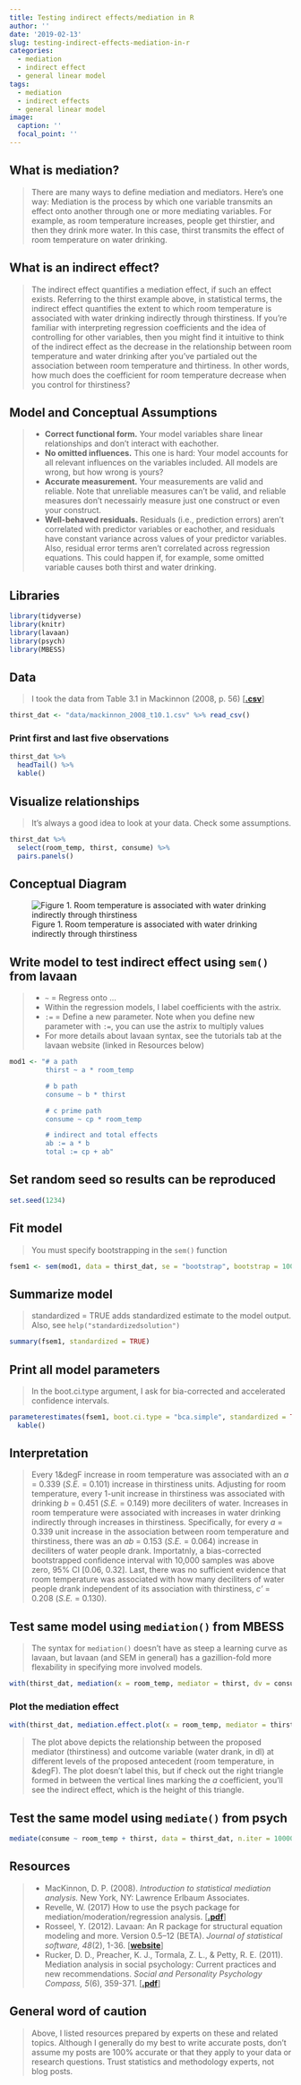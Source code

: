 ```yaml
---
title: Testing indirect effects/mediation in R
author: ''
date: '2019-02-13'
slug: testing-indirect-effects-mediation-in-r
categories:
  - mediation
  - indirect effect
  - general linear model
tags:
  - mediation
  - indirect effects
  - general linear model
image:
  caption: ''
  focal_point: ''
---
```


## What is mediation?
> There are many ways to define mediation and mediators. Here's one way: Mediation is the process by which one variable transmits an effect onto another through one or more mediating variables. For example, as room temperature increases, people get thirstier, and then they drink more water. In this case, thirst transmits the effect of room temperature on water drinking.

## What is an indirect effect?
> The indirect effect quantifies a mediation effect, if such an effect exists. Referring to the thirst example above, in statistical terms, the indirect effect quantifies the extent to which room temperature is associated with water drinking indirectly through thirstiness. If you're familiar with interpreting regression coefficients and the idea of controlling for other variables, then you might find it intuitive to think of the indirect effect as the decrease in the relationship between room temperature and water drinking after you've partialed out the association between room temperature and thirtiness. In other words, how much does the coefficient for room temperature decrease when you control for thirstiness?

## Model and Conceptual Assumptions
> * **Correct functional form.** Your model variables share linear relationships and don't interact with eachother.
> * **No omitted influences.** This one is hard: Your model accounts for all relevant influences on the variables included. All models are wrong, but how wrong is yours? 
> * **Accurate measurement.** Your measurements are valid and reliable. Note that unreliable measures can't be valid, and reliable measures don't necessairly measure just one construct or even your construct.
> * **Well-behaved residuals.** Residuals (i.e., prediction errors) aren't correlated with predictor variables or eachother, and residuals have constant variance across values of your predictor variables. Also, residual error terms aren't correlated across regression equations. This could happen if, for example, some omitted variable causes both thirst and water drinking.

## Libraries

```r

library(tidyverse)
library(knitr)
library(lavaan)
library(psych)
library(MBESS)

```

## Data
> I took the data from Table 3.1 in Mackinnon (2008, p. 56) [[**.csv**](https://raw.githubusercontent.com/nmmichalak/nicholas_michalak/master/blog_entries/2018/nrg01/data/mackinnon_2008_t3.1.csv)]

```r

thirst_dat <- "data/mackinnon_2008_t10.1.csv" %>% read_csv()

```

### Print first and last five observations

```r

thirst_dat %>% 
  headTail() %>% 
  kable()

```

## Visualize relationships
> It's always a good idea to look at your data. Check some assumptions. 

```r

thirst_dat %>% 
  select(room_temp, thirst, consume) %>% 
  pairs.panels()

```

## Conceptual Diagram
![Figure 1. Room temperature is associated with water drinking indirectly through thirstiness ](/static/post/nrg01/nrg01_files/figure_01.jpg)  

## Write model to test indirect effect using `sem()` from lavaan
> * `~` = Regress onto ...
> * Within the regression models, I label coefficients with the astrix.
> * `:=` = Define a new parameter. Note when you define new parameter with `:=`, you can use the astrix to multiply values
> * For more details about lavaan syntax, see the tutorials tab at the lavaan website (linked in Resources below)

```r

mod1 <- "# a path
         thirst ~ a * room_temp

         # b path
         consume ~ b * thirst

         # c prime path 
         consume ~ cp * room_temp

         # indirect and total effects
         ab := a * b
         total := cp + ab"

```

## Set random seed so results can be reproduced

```r

set.seed(1234)

```

## Fit model
> You must specify bootstrapping in the `sem()` function

```r

fsem1 <- sem(mod1, data = thirst_dat, se = "bootstrap", bootstrap = 10000)

```

## Summarize model
> standardized = TRUE adds standardized estimate to the model output. Also, see `help("standardizedsolution")`

```r

summary(fsem1, standardized = TRUE)

```

## Print all model parameters
> In the boot.ci.type argument, I ask for bia-corrected and accelerated confidence intervals.

```r

parameterestimates(fsem1, boot.ci.type = "bca.simple", standardized = TRUE) %>% 
  kable()

```

## Interpretation
> Every 1&degF increase in room temperature was associated with an *a* = 0.339 (*S.E.* = 0.101) increase in thirstiness units. Adjusting for room temperature, every 1-unit increase in thirstiness was associated with drinking *b* = 0.451 (*S.E.* = 0.149) more deciliters of water. Increases in room temperature were associated with increases in water drinking indirectly through increases in thirstiness. Specifically, for every *a* = 0.339 unit increase in the association between room temperature and thirstiness, there was an *ab* = 0.153 (*S.E.* = 0.064) increase in deciliters of water people drank. Importatnly, a bias-corrected bootstrapped confidence interval with 10,000 samples was above zero, 95% CI [0.06, 0.32]. Last, there was no sufficient evidence that room temperature was associated with how many deciliters of water people drank independent of its association with thirstiness, *c'* = 0.208 (*S.E.* = 0.130).

## Test same model using `mediation()` from MBESS
> The syntax for `mediation()` doesn't have as steep a learning curve as lavaan, but lavaan (and SEM in general) has a gazillion-fold more flexability in specifying more involved models.

```r

with(thirst_dat, mediation(x = room_temp, mediator = thirst, dv = consume, bootstrap = TRUE, which.boot = "BCa", B = 10000))

```

### Plot the mediation effect

```r

with(thirst_dat, mediation.effect.plot(x = room_temp, mediator = thirst, dv = consume, ylab = "Water Drank (dl)", xlab = "Thirstiness (1/5 = Not at all thirty/Very thirsty)"))

```

> The plot above depicts the relationship between the proposed mediator (thirstiness) and outcome variable (water drank, in dl) at different levels of the proposed antecedent (room temperature, in &degF). The plot doesn't label this, but if check out the right triangle formed in between the vertical lines marking the *a* coefficient, you'll see the indirect effect, which is the height of this triangle.

## Test the same model using `mediate()` from psych

```r

mediate(consume ~ room_temp + thirst, data = thirst_dat, n.iter = 10000) %>% print(short = FALSE)

```

## Resources
> * MacKinnon, D. P. (2008). *Introduction to statistical mediation analysis.* New York, NY: Lawrence Erlbaum Associates.
> * Revelle, W. (2017) How to use the psych package for mediation/moderation/regression analysis. [[**.pdf**](http://personality-project.org/r/psych/HowTo/mediation.pdf)]
> * Rosseel, Y. (2012). Lavaan: An R package for structural equation modeling and more. Version 0.5–12 (BETA). *Journal of statistical software, 48*(2), 1-36. [[**website**](http://lavaan.ugent.be/)]
> * Rucker, D. D., Preacher, K. J., Tormala, Z. L., & Petty, R. E. (2011). Mediation analysis in social psychology: Current practices and new recommendations. *Social and Personality Psychology Compass, 5*(6), 359-371. [[**.pdf**](http://quantpsy.org/pubs/rucker_preacher_tormala_petty_2011.pdf)]

## General word of caution
> Above, I listed resources prepared by experts on these and related topics. Although I generally do my best to write accurate posts, don't assume my posts are 100% accurate or that they apply to your data or research questions. Trust statistics and methodology experts, not blog posts.
